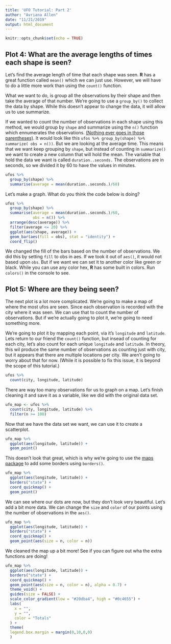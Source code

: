 ```yaml
---
title: 'UFO Tutorial: Part 2'
author: "Avriana Allen"
date: "11/21/2019"
output: html_document
---
```


```r
knitr::opts_chunk$set(echo = TRUE)
```

## Plot 4: What are the average lengths of times each shape is seen?

Let's find the average length of time that each shape was seen. **R** has a great function called `mean()` which we can just use. However, we will have to do a little more work than using the `count()` function.

What we want to do, is group all the observations by their shape and then take the average of that number. We're going to use a `group_by()` to collect the data by shape. While this doesn't appear to change the data, it will allow us to use summarize. 

If we wanted to count the number of observations in each shape using this method, we would group by `shape` and summarize using the `n()` function which ennumerates the observations. [(Nothing ever goes in those parentheses)](https://dplyr.tidyverse.org/reference/n.html). It would look like this `ufos %>% group_by(shape) %>% summarize( obs = n())`. But we are looking at the average time. 
This means that we want keep grouping by `shape`, but instead of counting in `summarize()` we want to create a new column that will hold the mean. The variable that hold the data we want is called `duration..seconds.` The observations are in seconds, so we divided it by 60 to have the values in minutes. 
```r
ufos %>% 
  group_by(shape) %>% 
  summarise(average = mean(duration..seconds.)/60)

```

Let's make a graph. What do you think the code below is doing?

```r
ufos %>% 
  group_by(shape) %>% 
  summarise(average = mean(duration..seconds.)/60,
            obs = n()) %>% 
  arrange(desc(average)) %>%  
  filter(average <= 20) %>%
  ggplot(aes(shape, average)) +
  geom_bar(aes(fill = obs), stat = "identity") +
  coord_flip()
```



We changed the fill of the bars based on the number of observations. We did this by setting `fill` to obs in aes. If we took it out of `aes()`, it would not based upon `obs`. But if we want we can set it to another color like green or black. While you can use any color hex, **R** has some built in colors. Run `colors()` in the console to see. 


## Plot 5: Where are they being seen?

The next plot is a lot more complicated. We're going to make a map of where the most ufos are seen. Since each observation is recorded with the city where it was seen. We can use that to count the number of observations. But if we're actually going to plot it, we're going to need something more. 

We're going to plot it by mapping each point, via it's `longitude` and `latitude`. Lets return to our friend the `count()` function, but insead of counting for each city, let's also count for each unique `longitude` and `latitude`. In theory, this wil produce the same number of observations as counting just with city, but it appears that there are multiple locations per city. We aren't going to worry about that for now. (While it is possible to fix this issue, it is beyond the scope of this tutorial.)

```r
ufos %>% 
  count(city, longitude, latitude)
```


There are way too many observations for us to graph on a map. Let's finish cleaning it and save it as a variable, like we did with the original data set. 

```r
ufo_map <- ufos %>% 
  count(city, longitude, latitude) %>% 
  filter(n >= 100)
```

Now that we have the data set we want, we can use it to create a scatterplot.

```r
ufo_map %>% 
  ggplot(aes(longitude, latitude)) +
  geom_point()
```


This doesn't look that great, which is why we're going to use the [maps package](https://cran.r-project.org/web/packages/maps/maps.pdf) to add some borders using `borders()`.

```r
ufo_map %>% 
  ggplot(aes(longitude, latitude)) +
  borders("state") +
  coord_quickmap() +
  geom_point() 
```


We can see where our dots are now, but they don't look very beautiful. Let's add a bit more data. We can change the `size` and `color` of our points using the number of observations in the `aes()`. 

```r
ufo_map %>% 
  ggplot(aes(longitude, latitude)) +
  borders("state") +
  coord_quickmap() +
  geom_point(aes(size = n, color = n))
```

We cleaned the map up a bit more! See if you can figure out wha the extra functions are doing!

```r
ufo_map %>% 
  ggplot(aes(longitude, latitude)) +
  borders("state") +
  coord_quickmap() +
  geom_point(aes(size = n, color = n), alpha = 0.7) +
  theme_void() +
  guides(size = FALSE) + 
  scale_color_gradient(low = "#20dba4", high = "#0c4655") +
  labs(
    x = "",
    y = "",
    color = "Totals"
  ) +
  theme(
  legend.box.margin = margin(0,10,0,0)
  )
```
